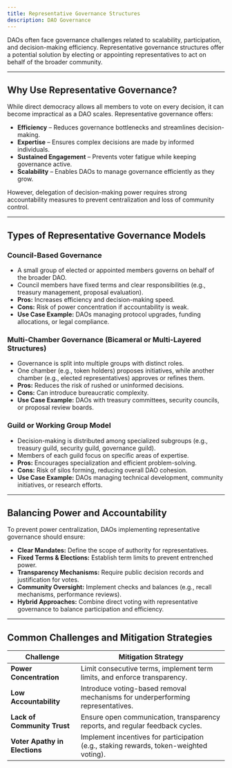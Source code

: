 ```yaml
---
title: Representative Governance Structures
description: DAO Governance
---
```


DAOs often face governance challenges related to scalability, participation, and decision-making efficiency. Representative governance structures offer a potential solution by electing or appointing representatives to act on behalf of the broader community.  

---

## Why Use Representative Governance?  

While direct democracy allows all members to vote on every decision, it can become impractical as a DAO scales. Representative governance offers:  

- **Efficiency** – Reduces governance bottlenecks and streamlines decision-making.  
- **Expertise** – Ensures complex decisions are made by informed individuals.  
- **Sustained Engagement** – Prevents voter fatigue while keeping governance active.  
- **Scalability** – Enables DAOs to manage governance efficiently as they grow.  

However, delegation of decision-making power requires strong accountability measures to prevent centralization and loss of community control.  

---

## Types of Representative Governance Models  

### Council-Based Governance  
- A small group of elected or appointed members governs on behalf of the broader DAO.  
- Council members have fixed terms and clear responsibilities (e.g., treasury management, proposal evaluation).  
- **Pros:** Increases efficiency and decision-making speed.  
- **Cons:** Risk of power concentration if accountability is weak.  
- **Use Case Example:** DAOs managing protocol upgrades, funding allocations, or legal compliance.  

### Multi-Chamber Governance (Bicameral or Multi-Layered Structures)  
- Governance is split into multiple groups with distinct roles.  
- One chamber (e.g., token holders) proposes initiatives, while another chamber (e.g., elected representatives) approves or refines them.  
- **Pros:** Reduces the risk of rushed or uninformed decisions.  
- **Cons:** Can introduce bureaucratic complexity.  
- **Use Case Example:** DAOs with treasury committees, security councils, or proposal review boards.

### Guild or Working Group Model  
- Decision-making is distributed among specialized subgroups (e.g., treasury guild, security guild, governance guild).  
- Members of each guild focus on specific areas of expertise.  
- **Pros:** Encourages specialization and efficient problem-solving.  
- **Cons:** Risk of silos forming, reducing overall DAO cohesion.  
- **Use Case Example:** DAOs managing technical development, community initiatives, or research efforts.  

---

## Balancing Power and Accountability  

To prevent power centralization, DAOs implementing representative governance should ensure:  

- **Clear Mandates:** Define the scope of authority for representatives.  
- **Fixed Terms & Elections:** Establish term limits to prevent entrenched power.  
- **Transparency Mechanisms:** Require public decision records and justification for votes.  
- **Community Oversight:** Implement checks and balances (e.g., recall mechanisms, performance reviews).  
- **Hybrid Approaches:** Combine direct voting with representative governance to balance participation and efficiency.  

---

## Common Challenges and Mitigation Strategies  

| **Challenge** | **Mitigation Strategy** |  
|--------------|----------------------|  
| **Power Concentration** | Limit consecutive terms, implement term limits, and enforce transparency. |  
| **Low Accountability** | Introduce voting-based removal mechanisms for underperforming representatives. |  
| **Lack of Community Trust** | Ensure open communication, transparency reports, and regular feedback cycles. |  
| **Voter Apathy in Elections** | Implement incentives for participation (e.g., staking rewards, token-weighted voting). |  

